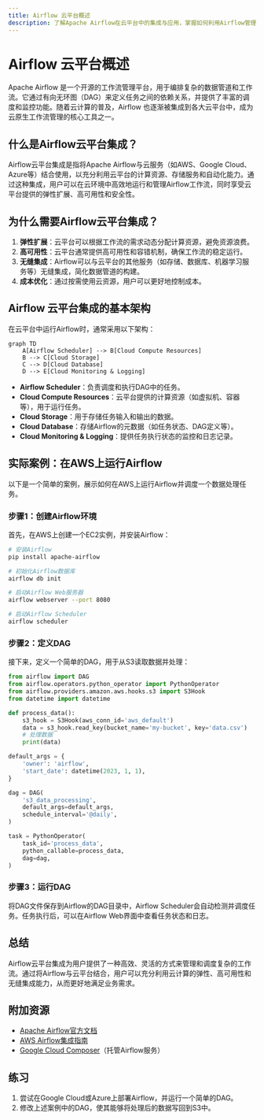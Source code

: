 ```yaml
---
title: Airflow 云平台概述
description: 了解Apache Airflow在云平台中的集成与应用，掌握如何利用Airflow管理和调度复杂的工作流。
---
```


# Airflow 云平台概述

Apache Airflow 是一个开源的工作流管理平台，用于编排复杂的数据管道和工作流。它通过有向无环图（DAG）来定义任务之间的依赖关系，并提供了丰富的调度和监控功能。随着云计算的普及，Airflow 也逐渐被集成到各大云平台中，成为云原生工作流管理的核心工具之一。

## 什么是Airflow云平台集成？

Airflow云平台集成是指将Apache Airflow与云服务（如AWS、Google Cloud、Azure等）结合使用，以充分利用云平台的计算资源、存储服务和自动化能力。通过这种集成，用户可以在云环境中高效地运行和管理Airflow工作流，同时享受云平台提供的弹性扩展、高可用性和安全性。

## 为什么需要Airflow云平台集成？

1. **弹性扩展**：云平台可以根据工作流的需求动态分配计算资源，避免资源浪费。
2. **高可用性**：云平台通常提供高可用性和容错机制，确保工作流的稳定运行。
3. **无缝集成**：Airflow可以与云平台的其他服务（如存储、数据库、机器学习服务等）无缝集成，简化数据管道的构建。
4. **成本优化**：通过按需使用云资源，用户可以更好地控制成本。

## Airflow 云平台集成的基本架构

在云平台中运行Airflow时，通常采用以下架构：

```mermaid
graph TD
    A[Airflow Scheduler] --> B[Cloud Compute Resources]
    B --> C[Cloud Storage]
    C --> D[Cloud Database]
    D --> E[Cloud Monitoring & Logging]
```

- **Airflow Scheduler**：负责调度和执行DAG中的任务。
- **Cloud Compute Resources**：云平台提供的计算资源（如虚拟机、容器等），用于运行任务。
- **Cloud Storage**：用于存储任务输入和输出的数据。
- **Cloud Database**：存储Airflow的元数据（如任务状态、DAG定义等）。
- **Cloud Monitoring & Logging**：提供任务执行状态的监控和日志记录。

## 实际案例：在AWS上运行Airflow

以下是一个简单的案例，展示如何在AWS上运行Airflow并调度一个数据处理任务。

### 步骤1：创建Airflow环境

首先，在AWS上创建一个EC2实例，并安装Airflow：

```bash
# 安装Airflow
pip install apache-airflow

# 初始化Airflow数据库
airflow db init

# 启动Airflow Web服务器
airflow webserver --port 8080

# 启动Airflow Scheduler
airflow scheduler
```

### 步骤2：定义DAG

接下来，定义一个简单的DAG，用于从S3读取数据并处理：

```python
from airflow import DAG
from airflow.operators.python_operator import PythonOperator
from airflow.providers.amazon.aws.hooks.s3 import S3Hook
from datetime import datetime

def process_data():
    s3_hook = S3Hook(aws_conn_id='aws_default')
    data = s3_hook.read_key(bucket_name='my-bucket', key='data.csv')
    # 处理数据
    print(data)

default_args = {
    'owner': 'airflow',
    'start_date': datetime(2023, 1, 1),
}

dag = DAG(
    's3_data_processing',
    default_args=default_args,
    schedule_interval='@daily',
)

task = PythonOperator(
    task_id='process_data',
    python_callable=process_data,
    dag=dag,
)
```

### 步骤3：运行DAG

将DAG文件保存到Airflow的DAG目录中，Airflow Scheduler会自动检测并调度任务。任务执行后，可以在Airflow Web界面中查看任务状态和日志。

## 总结

Airflow云平台集成为用户提供了一种高效、灵活的方式来管理和调度复杂的工作流。通过将Airflow与云平台结合，用户可以充分利用云计算的弹性、高可用性和无缝集成能力，从而更好地满足业务需求。

## 附加资源

- [Apache Airflow官方文档](https://airflow.apache.org/docs/)
- [AWS Airflow集成指南](https://aws.amazon.com/blogs/opensource/managing-apache-airflow-workflows-on-aws/)
- [Google Cloud Composer](https://cloud.google.com/composer)（托管Airflow服务）

## 练习

1. 尝试在Google Cloud或Azure上部署Airflow，并运行一个简单的DAG。
2. 修改上述案例中的DAG，使其能够将处理后的数据写回到S3中。
